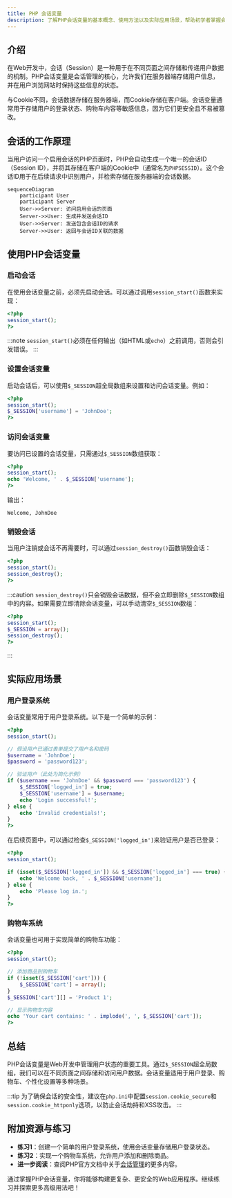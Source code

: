 ```yaml
---
title: PHP 会话变量
description: 了解PHP会话变量的基本概念、使用方法以及实际应用场景，帮助初学者掌握会话管理技术。
---
```


## 介绍

在Web开发中，会话（Session）是一种用于在不同页面之间存储和传递用户数据的机制。PHP会话变量是会话管理的核心，允许我们在服务器端存储用户信息，并在用户浏览网站时保持这些信息的状态。

与Cookie不同，会话数据存储在服务器端，而Cookie存储在客户端。会话变量通常用于存储用户的登录状态、购物车内容等敏感信息，因为它们更安全且不易被篡改。

## 会话的工作原理

当用户访问一个启用会话的PHP页面时，PHP会自动生成一个唯一的会话ID（Session ID），并将其存储在客户端的Cookie中（通常名为`PHPSESSID`）。这个会话ID用于在后续请求中识别用户，并检索存储在服务器端的会话数据。

```mermaid
sequenceDiagram
    participant User
    participant Server
    User->>Server: 访问启用会话的页面
    Server->>User: 生成并发送会话ID
    User->>Server: 发送包含会话ID的请求
    Server->>User: 返回与会话ID关联的数据
```

## 使用PHP会话变量

### 启动会话

在使用会话变量之前，必须先启动会话。可以通过调用`session_start()`函数来实现：

```php
<?php
session_start();
?>
```

:::note
`session_start()`必须在任何输出（如HTML或`echo`）之前调用，否则会引发错误。
:::

### 设置会话变量

启动会话后，可以使用`$_SESSION`超全局数组来设置和访问会话变量。例如：

```php
<?php
session_start();
$_SESSION['username'] = 'JohnDoe';
?>
```

### 访问会话变量

要访问已设置的会话变量，只需通过`$_SESSION`数组获取：

```php
<?php
session_start();
echo 'Welcome, ' . $_SESSION['username'];
?>
```

输出：
```
Welcome, JohnDoe
```

### 销毁会话

当用户注销或会话不再需要时，可以通过`session_destroy()`函数销毁会话：

```php
<?php
session_start();
session_destroy();
?>
```

:::caution
`session_destroy()`只会销毁会话数据，但不会立即删除`$_SESSION`数组中的内容。如果需要立即清除会话变量，可以手动清空`$_SESSION`数组：

```php
<?php
session_start();
$_SESSION = array();
session_destroy();
?>
```
:::

## 实际应用场景

### 用户登录系统

会话变量常用于用户登录系统。以下是一个简单的示例：

```php
<?php
session_start();

// 假设用户已通过表单提交了用户名和密码
$username = 'JohnDoe';
$password = 'password123';

// 验证用户（此处为简化示例）
if ($username === 'JohnDoe' && $password === 'password123') {
    $_SESSION['logged_in'] = true;
    $_SESSION['username'] = $username;
    echo 'Login successful!';
} else {
    echo 'Invalid credentials!';
}
?>
```

在后续页面中，可以通过检查`$_SESSION['logged_in']`来验证用户是否已登录：

```php
<?php
session_start();

if (isset($_SESSION['logged_in']) && $_SESSION['logged_in'] === true) {
    echo 'Welcome back, ' . $_SESSION['username'];
} else {
    echo 'Please log in.';
}
?>
```

### 购物车系统

会话变量也可用于实现简单的购物车功能：

```php
<?php
session_start();

// 添加商品到购物车
if (!isset($_SESSION['cart'])) {
    $_SESSION['cart'] = array();
}
$_SESSION['cart'][] = 'Product 1';

// 显示购物车内容
echo 'Your cart contains: ' . implode(', ', $_SESSION['cart']);
?>
```

## 总结

PHP会话变量是Web开发中管理用户状态的重要工具。通过`$_SESSION`超全局数组，我们可以在不同页面之间存储和访问用户数据。会话变量适用于用户登录、购物车、个性化设置等多种场景。

:::tip
为了确保会话的安全性，建议在`php.ini`中配置`session.cookie_secure`和`session.cookie_httponly`选项，以防止会话劫持和XSS攻击。
:::

## 附加资源与练习

- **练习1**：创建一个简单的用户登录系统，使用会话变量存储用户登录状态。
- **练习2**：实现一个购物车系统，允许用户添加和删除商品。
- **进一步阅读**：查阅PHP官方文档中关于[会话管理](https://www.php.net/manual/en/book.session.php)的更多内容。

通过掌握PHP会话变量，你将能够构建更复杂、更安全的Web应用程序。继续练习并探索更多高级用法吧！